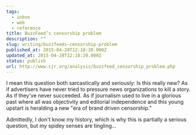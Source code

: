 ```yaml
---
tags:
  - inbox
  - web
  - reference
title: BuzzFeed’s censorship problem
description: ""
slug: writing/buzzfeeds-censorship-problem
published_at: 2015-04-28T12:18:20.000Z
updated_at: 2015-04-28T12:18:20.000Z
status: publish
url: http://www.cjr.org/analysis/buzzfeed_censorship_problem.php
---
```

I mean this question both sarcastically and seriously: Is this really new? As if advertisers have never tried to pressure news organizations to kill a story. As if they've never succeeded. As if journalism used to live in a glorious past where all was objectivity and editorial independence and this young upstart is heralding a new "era of brand driven censorship."

Admittedly, I don't know my history, which is why this is partially a serious question, but my spidey senses are tingling...
